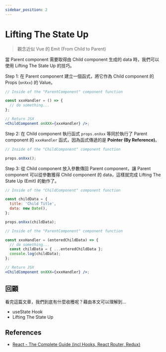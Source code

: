 ```yaml
---
sidebar_position: 2
---
```


# Lifting The State Up

> 觀念近似 Vue 的 Emit (From Child to Parent)

當 Parent component 需要取得由 Child component 生成的 data 時，我們可以使用 Lifting The State Up 的技巧。

Step 1: 在 Parent component 建立一個函式，將它作為 Child component 的 Props (`onXxx`) 的 Value。

```jsx
// Inside of the "ParentComponent" component function

const xxxHandler = () => {
  // do something...
};

// Return JSX
<ChildComponent onXXX={xxxHandler} />;
```

Step 2: 在 Child component 執行函式 `props.onXxx` 等同於執行了 Parent component 的 `xxxHandler` 函式，因為函式傳遞的是 **Pointer (By Reference)**。

```jsx
// Inside of the "ChildComponent" component function

props.onXxx();
```

Step 3: 從 Child component 放入參數傳回 Parent component，讓 Parent component 可以從參數獲得 Child component 的 data，這樣就完成 Lifting The State Up (Emit) 的動作了。

```jsx
// Inside of the "ChildComponent" component function

const childData = {
  title: 'Child Title',
  data: new Date(),
};

props.onXxx(childData);
```

```jsx
// Inside of the "ParentComponent" component function

const xxxHandler = (enteredChildData) => {
  // do something...
  const childData = { ...enteredChildData };
  console.log(childData);
};

// Return JSX
<ChildComponent onXXX={xxxHandler} />;
```

## 回顧

看完這篇文章，我們到底有什麼收穫呢？藉由本文可以理解到…

- useState Hook
- Lifting The State Up

## References

- [React - The Complete Guide (incl Hooks, React Router, Redux)](https://www.udemy.com/course/react-the-complete-guide-incl-redux/)
